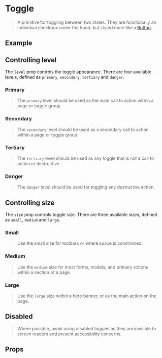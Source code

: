 
<Meta of={ToggleStories} />

# Toggle

> A primitive for toggling between two states. They are functionally an individual checkbox under the hood, but styled more like
> a [Button](?path=/docs/inputs-toggle--documentation).

## Example

<Source dark />

## Controlling level

The `level` prop controls the toggle appearance. There are four available levels, defined as `primary`, `secondary`,
`tertiary` and `danger`.

### Primary

> The `primary` level should be used as the main call to action within a page or toggle group.

<Canvas>
    <Story of={ToggleStories.PrimaryMedium} />
</Canvas>

### Secondary

> The `secondary` level should be used as a secondary call to action within a page or toggle group.

<Canvas>
    <Story of={ToggleStories.SecondaryMedium} />
</Canvas>

### Tertiary

> The `tertiary` level should be used as any toggle that is not a call to action or destructive.

<Canvas>
    <Story of={ToggleStories.TertiaryMedium} />
</Canvas>

### Danger

> The `danger` level should be used for toggling any destructive action.

<Canvas>
    <Story of={ToggleStories.DangerMedium} />
</Canvas>

## Controlling size

The `size` prop controls toggle size. There are three available sizes, defined as `small`, `medium` and `large`.

### Small

> Use the small size for toolbars or where space is constrained.

<Canvas>
    <ThemeProvider style={{ display: 'flex', gridGap: 'var(--size__2)' }}>
        <Story of={ToggleStories.PrimarySmall} />
        <Story of={ToggleStories.SecondarySmall} />
        <Story of={ToggleStories.TertiarySmall} />
        <Story of={ToggleStories.DangerSmall} />
    </ThemeProvider>
</Canvas>

### Medium

> Use the `medium` size for most forms, modals, and primary actions within a section of a page.

<Canvas>
    <ThemeProvider style={{ display: 'flex', gridGap: 'var(--size__2)' }}>
        <Story of={ToggleStories.PrimaryMedium} />
        <Story of={ToggleStories.SecondaryMedium} />
        <Story of={ToggleStories.TertiaryMedium} />
        <Story of={ToggleStories.DangerMedium} />
    </ThemeProvider>
</Canvas>

### Large

> Use the `large` size within a hero banner, or as the main action on the page.

<Canvas>
    <ThemeProvider style={{ display: 'flex', gridGap: 'var(--size__2)' }}>
        <Story of={ToggleStories.PrimaryLarge} />
        <Story of={ToggleStories.SecondaryLarge} />
        <Story of={ToggleStories.TertiaryLarge} />
        <Story of={ToggleStories.DangerLarge} />
    </ThemeProvider>
</Canvas>

## Disabled

> Where possible, avoid using disabled toggles as they are invisible to screen readers and present accessibility concerns.

<Canvas>
    <ThemeProvider style={{ display: 'flex', gridGap: 'var(--size__2)' }}>
        <Story of={ToggleStories.PrimaryDisabled} />
        <Story of={ToggleStories.SecondaryDisabled} />
        <Story of={ToggleStories.TertiaryDisabled} />
        <Story of={ToggleStories.DangerDisabled} />
    </ThemeProvider>
</Canvas>

## Props

<ArgsTable />
